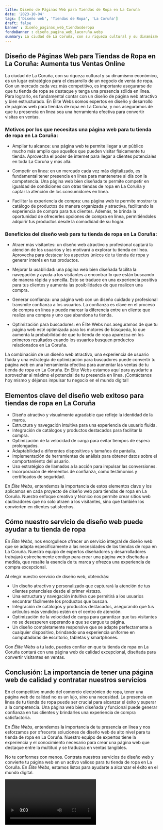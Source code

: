 ```yaml
---
title: Diseño de Páginas Web para Tiendas de Ropa en La Coruña
date: '2023-10-04'
tags: ['Diseño web', 'Tiendas de Ropa', 'La Coruña']
draft: false
banner : diseño_paginas_web_tiendasderopa
fondoBanner : diseño_pagina_web_lacoruña.webp
summary: La ciudad de La Coruña, con su riqueza cultural y su dinamismo económico, es un lugar estratégico para el desarrollo de un negocio de venta de ropa. Con un mercado cada vez más competitivo, es importante asegurarse de que tu tienda de ropa se destaque y tenga una presencia sólida en línea. Para lograrlo, es fundamental contar con un diseño de página web atractivo y bien estructurado. En Élite Webs somos expertos en diseño y desarrollo de páginas web para tiendas de ropa en La Coruña, y nos aseguramos de que tu presencia en línea sea una herramienta efectiva para convertir visitas en ventas. 
---
```


## Diseño de Páginas Web para Tiendas de Ropa en La Coruña: Aumenta tus Ventas Online

La ciudad de La Coruña, con su riqueza cultural y su dinamismo económico, es un lugar estratégico para el desarrollo de un negocio de venta de ropa. Con un mercado cada vez más competitivo, es importante asegurarse de que tu tienda de ropa se destaque y tenga una presencia sólida en línea. Para lograrlo, es fundamental contar con un diseño de página web atractivo y bien estructurado. En Élite Webs somos expertos en diseño y desarrollo de páginas web para tiendas de ropa en La Coruña, y nos aseguramos de que tu presencia en línea sea una herramienta efectiva para convertir visitas en ventas. 

### Motivos por los que necesitas una página web para tu tienda de ropa en La Coruña:

- Ampliar tu alcance: una página web te permite llegar a un público mucho más amplio que aquellos que pueden visitar físicamente tu tienda. Aprovecha el poder de internet para llegar a clientes potenciales en toda La Coruña y más allá. 

- Competir en línea: en un mercado cada vez más digitalizado, es fundamental tener presencia en línea para mantenerse al día con la competencia. Una página web bien diseñada te permite competir en igualdad de condiciones con otras tiendas de ropa en La Coruña y captar la atención de los consumidores en línea.

- Facilitar la experiencia de compra: una página web te permite mostrar tu catálogo de productos de manera organizada y atractiva, facilitando la experiencia de compra para tus clientes. Además, te brinda la oportunidad de ofrecerles opciones de compra en línea, permitiéndoles adquirir tus productos desde la comodidad de su hogar.

### Beneficios del diseño web para tu tienda de ropa en La Coruña:

- Atraer más visitantes: un diseño web atractivo y profesional captará la atención de los usuarios y les motivará a explorar tu tienda en línea. Aprovecha para destacar los aspectos únicos de tu tienda de ropa y generar interés en tus productos.

- Mejorar la usabilidad: una página web bien diseñada facilita la navegación y ayuda a los visitantes a encontrar lo que están buscando de manera rápida y sencilla. Esto se traduce en una experiencia positiva para tus clientes y aumenta las posibilidades de que realicen una compra.

- Generar confianza: una página web con un diseño cuidado y profesional transmite confianza a los usuarios. La confianza es clave en el proceso de compra en línea y puede marcar la diferencia entre un cliente que realiza una compra y uno que abandona tu tienda.

- Optimización para buscadores: en Élite Webs nos aseguramos de que tu página web esté optimizada para los motores de búsqueda, lo que aumenta la probabilidad de que tu tienda de ropa aparezca en los primeros resultados cuando los usuarios busquen productos relacionados en La Coruña.

La combinación de un diseño web atractivo, una experiencia de usuario fluida y una estrategia de optimización para buscadores puede convertir tu página web en una herramienta efectiva para aumentar las ventas de tu tienda de ropa en La Coruña. En Élite Webs estamos aquí para ayudarte a aprovechar al máximo el potencial de tu presencia en línea. ¡Contáctanos hoy mismo y déjanos impulsar tu negocio en el mundo digital!

<GifSeo />

<Cta />

## Elementos clave del diseño web exitoso para tiendas de ropa en La Coruña

- Diseño atractivo y visualmente agradable que refleje la identidad de la marca.
- Estructura y navegación intuitiva para una experiencia de usuario fluida.
- Integración de catálogos y productos destacados para facilitar la compra.
- Optimización de la velocidad de carga para evitar tiempos de espera prolongados.
- Adaptabilidad a diferentes dispositivos y tamaños de pantalla.
- Implementación de herramientas de análisis para obtener datos sobre el comportamiento del usuario.
- Uso estratégico de llamados a la acción para impulsar las conversiones.
- Incorporación de elementos de confianza, como testimonios y certificados de seguridad.

En *Élite Webs*, entendemos la importancia de estos elementos clave y los aplicamos en cada proyecto de diseño web para tiendas de ropa en La Coruña. Nuestro enfoque creativo y técnico nos permite crear sitios web cautivadores que no solo atraen a los visitantes, sino que también los convierten en clientes satisfechos.

## Cómo nuestro servicio de diseño web puede ayudar a tu tienda de ropa

En *Élite Webs*, nos enorgullece ofrecer un servicio integral de diseño web que se adapta específicamente a las necesidades de las tiendas de ropa en La Coruña. Nuestro equipo de expertos diseñadores y desarrolladores trabajará estrechamente contigo para crear una página web diseñada a medida, que resalte la esencia de tu marca y ofrezca una experiencia de compra excepcional.

Al elegir nuestro servicio de diseño web, obtendrás:

- Un diseño atractivo y personalizado que capturará la atención de tus clientes potenciales desde el primer vistazo.
- Una estructura y navegación intuitiva que permitirá a los usuarios encontrar fácilmente los productos que buscan.
- Integración de catálogos y productos destacados, asegurando que tus artículos más vendidos estén en el centro de atención.
- Optimización de la velocidad de carga para garantizar que tus visitantes no se desesperen esperando a que se cargue tu página.
- Un diseño completamente responsive que se adapte perfectamente a cualquier dispositivo, brindando una experiencia uniforme en computadoras de escritorio, tabletas y smartphones.

Con *Élite Webs* a tu lado, puedes confiar en que tu tienda de ropa en La Coruña contará con una página web de calidad excepcional, diseñada para convertir visitantes en ventas.

## Conclusión: La importancia de tener una página web de calidad y contratar nuestros servicios

En el competitivo mundo del comercio electrónico de ropa, tener una página web de calidad no es un lujo, sino una necesidad. La presencia en línea de tu tienda de ropa puede ser crucial para alcanzar el éxito y superar a la competencia. Una página web bien diseñada y funcional puede generar confianza en tus clientes y brindarles una experiencia de compra satisfactoria.

En *Élite Webs*, entendemos la importancia de tu presencia en línea y nos esforzamos por ofrecerte soluciones de diseño web de alto nivel para tu tienda de ropa en La Coruña. Nuestro equipo de expertos tiene la experiencia y el conocimiento necesario para crear una página web que destaque entre la multitud y se traduzca en ventas tangibles.

No te conformes con menos. Contrata nuestros servicios de diseño web y convierte tu página web en un activo valioso para tu tienda de ropa en La Coruña. En *Élite Webs*, estamos listos para ayudarte a alcanzar el éxito en el mundo digital.

<Video />

<CtaBot job='Tiendas de Ropa' city='La Coruña'/>

<Gmaps query='La Coruña+españa+maps' />